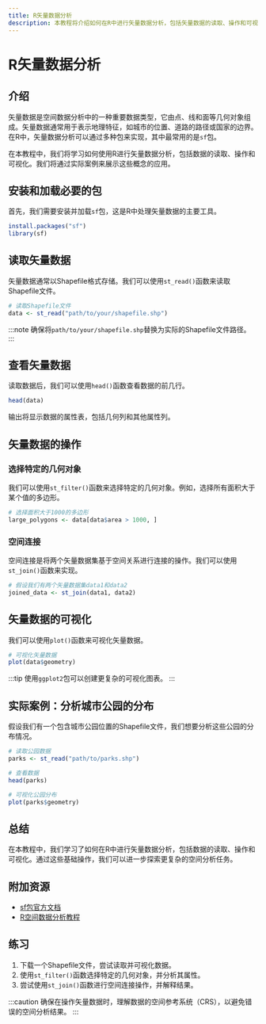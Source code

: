 ```yaml
---
title: R矢量数据分析
description: 本教程将介绍如何在R中进行矢量数据分析，包括矢量数据的读取、操作和可视化。适合初学者学习R空间数据分析的基础知识。
---
```


# R矢量数据分析

## 介绍

矢量数据是空间数据分析中的一种重要数据类型，它由点、线和面等几何对象组成。矢量数据通常用于表示地理特征，如城市的位置、道路的路径或国家的边界。在R中，矢量数据分析可以通过多种包来实现，其中最常用的是`sf`包。

在本教程中，我们将学习如何使用R进行矢量数据分析，包括数据的读取、操作和可视化。我们将通过实际案例来展示这些概念的应用。

## 安装和加载必要的包

首先，我们需要安装并加载`sf`包，这是R中处理矢量数据的主要工具。

```r
install.packages("sf")
library(sf)
```

## 读取矢量数据

矢量数据通常以Shapefile格式存储。我们可以使用`st_read()`函数来读取Shapefile文件。

```r
# 读取Shapefile文件
data <- st_read("path/to/your/shapefile.shp")
```

:::note
确保将`path/to/your/shapefile.shp`替换为实际的Shapefile文件路径。
:::

## 查看矢量数据

读取数据后，我们可以使用`head()`函数查看数据的前几行。

```r
head(data)
```

输出将显示数据的属性表，包括几何列和其他属性列。

## 矢量数据的操作

### 选择特定的几何对象

我们可以使用`st_filter()`函数来选择特定的几何对象。例如，选择所有面积大于某个值的多边形。

```r
# 选择面积大于1000的多边形
large_polygons <- data[data$area > 1000, ]
```

### 空间连接

空间连接是将两个矢量数据集基于空间关系进行连接的操作。我们可以使用`st_join()`函数来实现。

```r
# 假设我们有两个矢量数据集data1和data2
joined_data <- st_join(data1, data2)
```

## 矢量数据的可视化

我们可以使用`plot()`函数来可视化矢量数据。

```r
# 可视化矢量数据
plot(data$geometry)
```

:::tip
使用`ggplot2`包可以创建更复杂的可视化图表。
:::

## 实际案例：分析城市公园的分布

假设我们有一个包含城市公园位置的Shapefile文件，我们想要分析这些公园的分布情况。

```r
# 读取公园数据
parks <- st_read("path/to/parks.shp")

# 查看数据
head(parks)

# 可视化公园分布
plot(parks$geometry)
```

## 总结

在本教程中，我们学习了如何在R中进行矢量数据分析，包括数据的读取、操作和可视化。通过这些基础操作，我们可以进一步探索更复杂的空间分析任务。

## 附加资源

- [sf包官方文档](https://r-spatial.github.io/sf/)
- [R空间数据分析教程](https://rspatial.org/)

## 练习

1. 下载一个Shapefile文件，尝试读取并可视化数据。
2. 使用`st_filter()`函数选择特定的几何对象，并分析其属性。
3. 尝试使用`st_join()`函数进行空间连接操作，并解释结果。

:::caution
确保在操作矢量数据时，理解数据的空间参考系统（CRS），以避免错误的空间分析结果。
:::